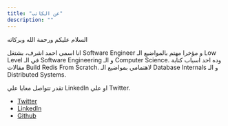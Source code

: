 ```yaml
---
title: "عن الكاتب"
description: ""
---
```


السلام عليكم ورحمة الله وبركاته

انا اسمي احمد اشرف، بشتغل Software Engineer و مؤخرا مهتم بالمواضيع الـ Low Level في الـ Software Engineering و الـ Computer Science.
وده  احد اسباب كتابة مقالات Build Redis From Scratch. لاهتمامي بمواضيع الـ Database Internals و الـ Distributed Systems.

تقدر تتواصل معايا علي LinkedIn او علي Twitter.

- [Twitter](https://twitter.com/ahmedash95)
- [LinkedIn](https://www.linkedin.com/in/ahmedash95/)
- [Github](https://github.com/ahmedash95)
